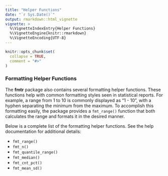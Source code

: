 ```yaml
---
title: "Helper Functions"
date: "`r Sys.Date()`"
output: rmarkdown::html_vignette
vignette: >
  %\VignetteIndexEntry{Helper Functions}
  %\VignetteEngine{knitr::rmarkdown}
  %\VignetteEncoding{UTF-8}
---
```


```r
knitr::opts_chunk$set(
  collapse = TRUE,
  comment = "#>"
)
```

### Formatting Helper Functions

The **fmtr** package also contains several formatting helper functions.  These
functions help with common formatting styles seen in statistical reports.
For example, a range from 1 to 10 is commonly displayed as "1 - 10", with a 
hyphen separating the minimum from the maximum.  To accomplish this formatting
easily, the package provides a `fmt_range()` function that both calculates
the range and formats it in the desired manner.

Below is a complete list of the formatting helper functions.  See the help 
documentation for additional details:

* `fmt_range()`
* `fmt_n()`
* `fmt_quantile_range()`
* `fmt_median()`
* `fmt_cnt_pct()`
* `fmt_mean_sd()`

